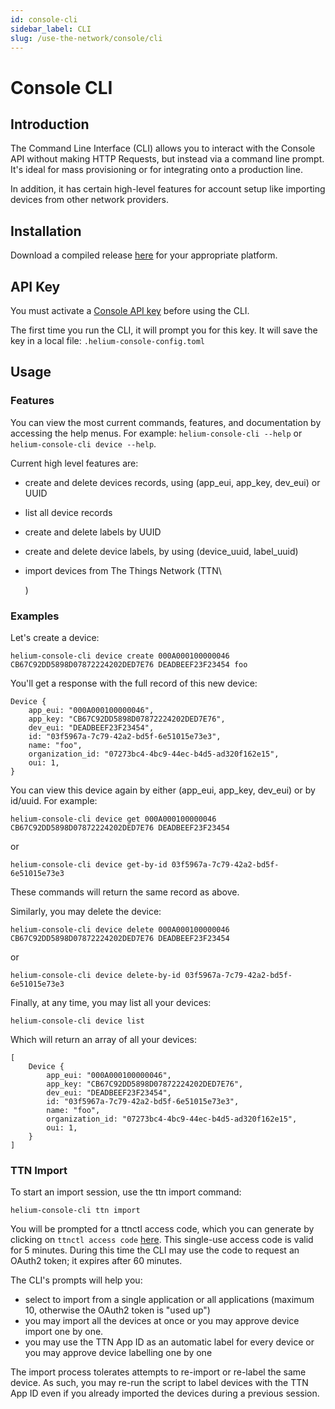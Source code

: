 ```yaml
---
id: console-cli
sidebar_label: CLI
slug: /use-the-network/console/cli
---
```


# Console CLI


## Introduction

The Command Line Interface \(CLI\) allows you to interact with the Console API
without making HTTP Requests, but instead via a command line prompt. It's ideal
for mass provisioning or for integrating onto a production line.

In addition, it has certain high-level features for account setup like importing
devices from other network providers.

## Installation

Download a compiled release
[here](https://github.com/helium/helium-console-cli/releases) for your
appropriate platform.

## API Key

You must activate a [Console API key](my-account#console-api-keys) before using
the CLI.

The first time you run the CLI, it will prompt you for this key. It will save
the key in a local file: `.helium-console-config.toml`

## Usage

### Features

You can view the most current commands, features, and documentation by accessing
the help menus. For example: `helium-console-cli --help` or
`helium-console-cli device --help`.

Current high level features are:

- create and delete devices records, using \(app_eui, app_key, dev_eui\) or UUID
- list all device records
- create and delete labels by UUID
- create and delete device labels, by using \(device_uuid, label_uuid\)
- import devices from The Things Network \(TTN\

  )

### Examples

Let's create a device:

```text
helium-console-cli device create 000A000100000046 CB67C92DD5898D07872224202DED7E76 DEADBEEF23F23454 foo
```

You'll get a response with the full record of this new device:

```text
Device {
    app_eui: "000A000100000046",
    app_key: "CB67C92DD5898D07872224202DED7E76",
    dev_eui: "DEADBEEF23F23454",
    id: "03f5967a-7c79-42a2-bd5f-6e51015e73e3",
    name: "foo",
    organization_id: "07273bc4-4bc9-44ec-b4d5-ad320f162e15",
    oui: 1,
}
```

You can view this device again by either \(app_eui, app_key, dev_eui\) or by
id/uuid. For example:

```text
helium-console-cli device get 000A000100000046 CB67C92DD5898D07872224202DED7E76 DEADBEEF23F23454
```

or

```text
helium-console-cli device get-by-id 03f5967a-7c79-42a2-bd5f-6e51015e73e3
```

These commands will return the same record as above.

Similarly, you may delete the device:

```text
helium-console-cli device delete 000A000100000046 CB67C92DD5898D07872224202DED7E76 DEADBEEF23F23454
```

or

```text
helium-console-cli device delete-by-id 03f5967a-7c79-42a2-bd5f-6e51015e73e3
```

Finally, at any time, you may list all your devices:

```text
helium-console-cli device list
```

Which will return an array of all your devices:

```text
[
    Device {
        app_eui: "000A000100000046",
        app_key: "CB67C92DD5898D07872224202DED7E76",
        dev_eui: "DEADBEEF23F23454",
        id: "03f5967a-7c79-42a2-bd5f-6e51015e73e3",
        name: "foo",
        organization_id: "07273bc4-4bc9-44ec-b4d5-ad320f162e15",
        oui: 1,
    }
]
```

### TTN Import

To start an import session, use the ttn import command:

```text
helium-console-cli ttn import
```

You will be prompted for a ttnctl access code, which you can generate by
clicking on `ttnctl access code` [here](https://account.thethingsnetwork.org/).
This single-use access code is valid for 5 minutes. During this time the CLI may
use the code to request an OAuth2 token; it expires after 60 minutes.

The CLI's prompts will help you:

- select to import from a single application or all applications \(maximum 10,
  otherwise the OAuth2 token is "used up"\)
- you may import all the devices at once or you may approve device import one by
  one.
- you may use the TTN App ID as an automatic label for every device or you may
  approve device labelling one by one

The import process tolerates attempts to re-import or re-label the same device.
As such, you may re-run the script to label devices with the TTN App ID even if
you already imported the devices during a previous session.
